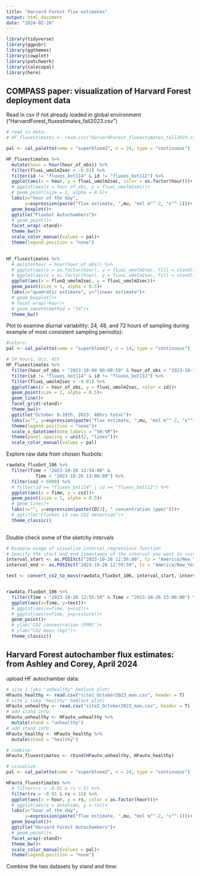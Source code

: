 ```yaml
---
title: "Harvard Forest flux estimates"
output: html_document
date: "2024-02-28"
---
```


```r
library(tidyverse)
library(ggpubr)
library(ggthemes)
library(cowplot)
library(patchwork)
library(calecopal)
library(here)
```

## COMPASS paper: visualization of Harvard Forest deployment data

Read in csv if not already loaded in global environment ("HarvardForest_fluxestimates_fall2023.csv")

```r

# read in data:
# HF_fluxestimates <- read.csv("HarvardForest_fluxestimates_fall2023.csv", header = T)

pal <- cal_palette(name = "superbloom2", n = 24, type = "continuous")

HF_fluxestimates %>% 
  mutate(hour = hour(hour_of_obs)) %>%
  filter(fluxL_umolm2sec > -0.01) %>%
  filter(id != "fluxes_bot114" & id != "fluxes_bot112") %>%
  ggplot(aes(x = hour, y = fluxL_umolm2sec, color = as.factor(hour)))+
  # ggplot(aes(x = hour_of_obs, y = fluxL_umolm2sec))+
  # geom_point(size = 1, alpha = 0.5)+
  labs(x="hour of the day", 
       y=expression(paste("flux estimate, ",mu, "mol m"^-2, "s"^-1)))+
  geom_boxplot()+
  ggtitle("Fluxbot Autochambers")+
  # geom_point()+
  facet_wrap(~stand)+
  theme_bw()+
  scale_color_manual(values = pal)+
  theme(legend.position = "none")
  
```

```r
HF_fluxestimates %>% 
  # mutate(hour = hour(hour_of_obs)) %>%
  # ggplot(aes(x = as.factor(hour), y = fluxL_umolm2sec, fill = stand))+
  # ggplot(aes(x = as.factor(hour), y = fluxL_umolm2sec, fill = stand))+
  ggplot(aes(x = fluxQ_umolm2sec, y = fluxL_umolm2sec))+
  geom_point(size = 1, alpha = 0.5)+
  labs(x="quadratic estimate", y="linear estimate")+
  # geom_boxplot()+
  # facet_wrap(~hour)+
  # geom_smooth(method = "lm")+
  theme_bw()
```

Plot to examine diurnal variability: 24, 48, and 72 hours of sampling during example of most consistent sampling period(s):

```r
#colors:
pal <- cal_palette(name = "superbloom3", n = 14, type = "continuous")

# 24 hours, Oct. 4th
HF_fluxestimates %>% 
  filter(hour_of_obs > "2023-10-09 00:00:59" & hour_of_obs < "2023-10-10 23:59:59") %>%
  filter(id != "fluxes_bot114" & id != "fluxes_bot112") %>%
  filter(fluxL_umolm2sec > -0.01) %>% 
  ggplot(aes(x = hour_of_obs, y = fluxL_umolm2sec, color = id))+
  geom_point(size = 2, alpha = 0.5)+
  geom_line()+
  facet_grid(~stand)+
  theme_bw()+
  ggtitle("October 9-10th, 2023: 48hrs total")+
  labs(x="", y=expression(paste("flux estimate, ",mu, "mol m"^-2, "s"^-1)))+
  theme(legend.position = "none")+
  scale_x_datetime(date_labels = "%H:%M")+
  theme(panel.spacing = unit(2, "lines"))+
  scale_color_manual(values = pal)
```

Explore raw data from chosen fluxbots:

```r

rawdata_fluxbot_106 %>%
  filter(Time > "2023-10-26 12:54:00" &
           Time < "2023-10-26 13:00:00") %>%
  filter(co2 < 6000) %>%
  # filter(id == "fluxes_bot114" | id == "fluxes_bot112") %>% 
  ggplot(aes(x = Time, y = co2))+
  geom_point(size = 1, alpha = 0.5)+
  # geom_line()+
  labs(x="", y=expression(paste(CO[2], " concentration (ppm)")))+
  # ggtitle("Fluxbot 13 raw CO2 detection")+
  theme_classic()
  
```

Double check some of the sketchy intervals

```r

# Example usage of visualize_interval_regressions function
# Specify the start and end timestamps of the interval you want to visualize
interval_start <- as.POSIXct("2023-10-26 12:56:00", tz = "America/New_York")
interval_end <- as.POSIXct("2023-10-26 12:59:59", tz = "America/New_York")

test <- convert_co2_to_mass(rawdata_fluxbot_106, interval_start, interval_end)


rawdata_fluxbot_106 %>% 
  filter(Time > "2023-10-26 12:55:59" & Time < "2023-10-26 13:00:00") %>% 
  ggplot(aes(x=Time, y=test))+
  # ggplot(aes(x=Time, y=co2))+
  # ggplot(aes(x=Time, y=pressure))+
  geom_point()+
  # ylab("CO2 concentration (PPM)")+
  # ylab("CO2 mass (kg)")+
  theme_classic()
```

## Harvard Forest autochamber flux estimates: from Ashley and Corey, April 2024

upload HF autochamber data:
```r
# site 1 (aka "unhealthy" hemlock plot)
HFauto_healthy <- read.csv("site1_October2023_man.csv", header = T)
# site 2 (aka "healthy" hemlock plot)
HFauto_unhealthy <- read.csv("site2_October2023_man.csv", header = T)
# add stand info:
HFauto_unhealthy <- HFauto_unhealthy %>% 
  mutate(stand = "unhealthy")
# add stand info:
HFauto_healthy <- HFauto_healthy %>% 
  mutate(stand = "healthy")

# combine:
HFauto_fluxestimates <- rbind(HFauto_unhealthy, HFauto_healthy)

# visualize:
pal <- cal_palette(name = "superbloom2", n = 24, type = "continuous")

HFauto_fluxestimates %>% 
  # filter(rs > -0.01 & rs < 5) %>%
  filter(rs > -0.01 & rs < 15) %>% 
  ggplot(aes(x = hour, y = rs, color = as.factor(hour)))+
  # ggplot(aes(x = datetime, y = rs))+
  labs(x="hour of the day", 
       y=expression(paste("flux estimate, ",mu, "mol m"^-2, "s"^-1)))+
  geom_boxplot()+
  ggtitle("Harvard Forest Autochambers")+
  # geom_point()+
  facet_wrap(~stand)+
  theme_bw()+
  scale_color_manual(values = pal)+
  theme(legend.position = "none")
```

Combine the two datasets by stand and time:
```r

```

